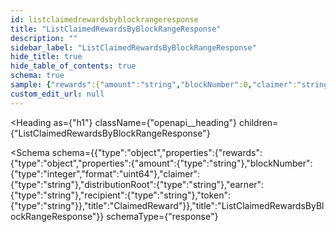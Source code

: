 ```yaml
---
id: listclaimedrewardsbyblockrangeresponse
title: "ListClaimedRewardsByBlockRangeResponse"
description: ""
sidebar_label: "ListClaimedRewardsByBlockRangeResponse"
hide_title: true
hide_table_of_contents: true
schema: true
sample: {"rewards":{"amount":"string","blockNumber":0,"claimer":"string","distributionRoot":"string","earner":"string","recipient":"string","token":"string"}}
custom_edit_url: null
---
```



<Heading
  as={"h1"}
  className={"openapi__heading"}
  children={"ListClaimedRewardsByBlockRangeResponse"}
>
</Heading>





<Schema
  schema={{"type":"object","properties":{"rewards":{"type":"object","properties":{"amount":{"type":"string"},"blockNumber":{"type":"integer","format":"uint64"},"claimer":{"type":"string"},"distributionRoot":{"type":"string"},"earner":{"type":"string"},"recipient":{"type":"string"},"token":{"type":"string"}},"title":"ClaimedReward"}},"title":"ListClaimedRewardsByBlockRangeResponse"}}
  schemaType={"response"}
>
  
</Schema>
            